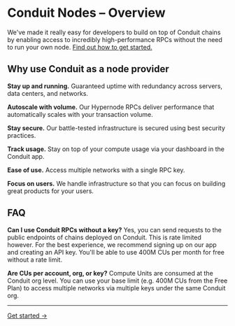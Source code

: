 # Conduit Nodes – Overview

We've made it really easy for developers to build on top of Conduit chains by enabling access to incredibly high-performance RPCs without the need to run your own node. [Find out how to get started.](https://docs.conduit.xyz/nodes/get-api-keys)

## Why use Conduit as a node provider

**Stay up and running.** Guaranteed uptime with redundancy across servers, data centers, and networks.

**Autoscale with volume.** Our Hypernode RPCs deliver performance that automatically scales with your transaction volume.

**Stay secure.** Our battle-tested infrastructure is secured using best security practices.

**Track usage.** Stay on top of your compute usage via your dashboard in the Conduit app.

**Ease of use.** Access multiple networks with a single RPC key.

**Focus on users.** We handle infrastructure so that you can focus on building great products for your users.

## FAQ

**Can I use Conduit RPCs without a key?** Yes, you can send requests to the public endpoints of chains deployed on Conduit. This is rate limited however. For the best experience, we recommend signing up on our app and creating an API key. You'll be able to use 400M CUs per month for free without a rate limit.

**Are CUs per account, org, or key?** Compute Units are consumed at the Conduit org level. You can use your base limit (e.g. 400M CUs from the Free Plan) to access multiple networks via multiple keys under the same Conduit org.


---

[Get started →](https://app.conduit.xyz/nodes)